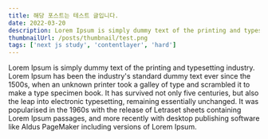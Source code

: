 ```yaml
---
title: 해당 포스트는 테스트 글입니다.
date: 2022-03-20
description: Lorem Ipsum is simply dummy text of the printing and typesetting industry.
thumbnailUrl: /posts/thumbnail/test.png
tags: ['next js study', 'contentlayer', 'hard']
---
```


Lorem Ipsum is simply dummy text of the printing and typesetting industry.
Lorem Ipsum has been the industry's standard dummy text ever since the 1500s,
when an unknown printer took a galley of type and scrambled it to make a type specimen book.
It has survived not only five centuries, but also the leap into electronic typesetting, remaining
essentially unchanged. It was popularised in the 1960s with the release of Letraset sheets
containing Lorem Ipsum passages, and more recently with desktop publishing software like
Aldus PageMaker including versions of Lorem Ipsum.
